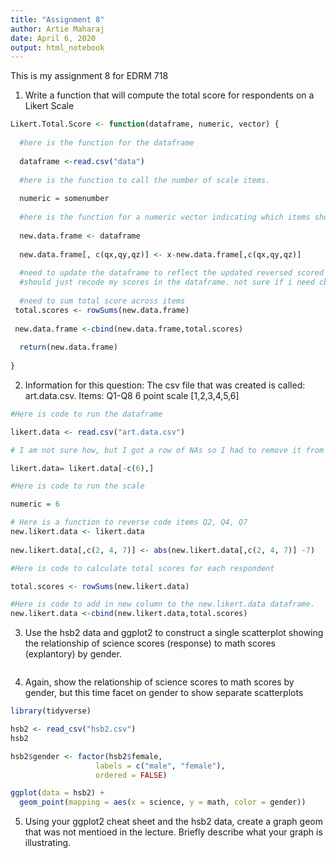 ---
title: "Assignment 8"
author: Artie Maharaj
date: April 6, 2020
output: html_notebook
---
This is my assignment 8 for EDRM 718

1. Write a function that will compute the total score for respondents on a Likert Scale

```{r}
Likert.Total.Score <- function(dataframe, numeric, vector) {
  
  #here is the function for the dataframe
  
  dataframe <-read.csv("data")
  
  #here is the function to call the number of scale items. 
  
  numeric = somenumber
  
  #here is the function for a numeric vector indicating which items should be reversed       scored
  
  new.data.frame <- dataframe
  
  new.data.frame[, c(qx,qy,qz)] <- x-new.data.frame[,c(qx,qy,qz)]
  
  #need to update the dataframe to reflect the updated reversed scored items. so this     
  #should just recode my scores in the dataframe. not sure if i need cbind here. 
  
  #need to sum total score across items
 total.scores <- rowSums(new.data.frame)
 
 new.data.frame <-cbind(new.data.frame,total.scores)
  
  return(new.data.frame)
 
}
```

2. Information for this question:
The csv file that was created is called: art.data.csv. 
Items: Q1-Q8
6 point scale [1,2,3,4,5,6]



```{r}

#Here is code to run the dataframe

likert.data <- read.csv("art.data.csv")

# I am not sure how, but I got a row of NAs so I had to remove it from the data frame.

likert.data= likert.data[-c(6),] 

#Here is code to run the scale

numeric = 6

# Here is a function to reverse code items Q2, Q4, Q7
new.likert.data <- likert.data
  
new.likert.data[,c(2, 4, 7)] <- abs(new.likert.data[,c(2, 4, 7)] -7)

#Here is code to calculate total scores for each respondent

total.scores <- rowSums(new.likert.data)

#Here is code to add in new column to the new.likert.data dataframe.  
new.likert.data <-cbind(new.likert.data,total.scores)


```

3. Use the hsb2 data and ggplot2 to construct a single scatterplot showing the relationship of science scores (response) to math scores (explantory) by gender. 

```{r}

```

4. Again, show the relationship of science scores to math scores by gender, but this time facet on gender to show separate scatterplots 

```{r}
library(tidyverse)

hsb2 <- read_csv("hsb2.csv")
hsb2

hsb2$gender <- factor(hsb2$female,
                   labels = c("male", "female"),
                   ordered = FALSE)

ggplot(data = hsb2) +
  geom_point(mapping = aes(x = science, y = math, color = gender))

```
5.
Using your ggplot2 cheat sheet and the hsb2 data, create a graph geom that was not mentioed in the lecture. Briefly describe what your graph is illustrating. 

```{r}

```

